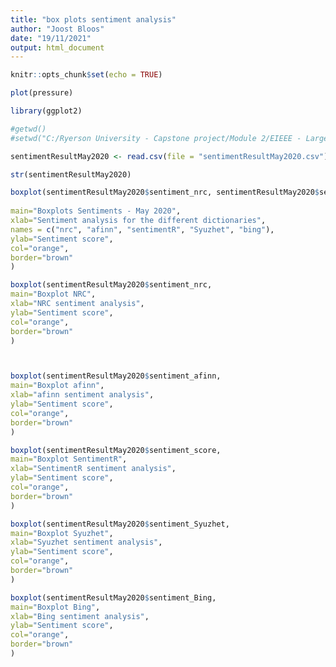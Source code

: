 ---
title: "box plots sentiment analysis"
author: "Joost Bloos"
date: "19/11/2021"
output: html_document
---

```{r setup, include=FALSE}
knitr::opts_chunk$set(echo = TRUE)
```

```{r pressure, echo=FALSE}
plot(pressure)
```


```{r}
library(ggplot2)

```



```{r}
#getwd()
#setwd("C:/Ryerson University - Capstone project/Module 2/EIEEE - Large dataset/Combined")

```


```{r}

sentimentResultMay2020 <- read.csv(file = "sentimentResultMay2020.csv")

str(sentimentResultMay2020)
```


```{r}

boxplot(sentimentResultMay2020$sentiment_nrc, sentimentResultMay2020$sentiment_afinn, sentimentResultMay2020$sentiment_score, sentimentResultMay2020$sentiment_Syuzhet, sentimentResultMay2020$sentiment_Bing,
        
main="Boxplots Sentiments - May 2020",
xlab="Sentiment analysis for the different dictionaries",
names = c("nrc", "afinn", "sentimentR", "Syuzhet", "bing"),
ylab="Sentiment score",
col="orange",
border="brown"
)

```

```{r}

boxplot(sentimentResultMay2020$sentiment_nrc, 
main="Boxplot NRC",
xlab="NRC sentiment analysis",
ylab="Sentiment score",
col="orange",
border="brown"
)




```

```{r}
boxplot(sentimentResultMay2020$sentiment_afinn, 
main="Boxplot afinn",
xlab="afinn sentiment analysis",
ylab="Sentiment score",
col="orange",
border="brown"
)

```

```{r}
boxplot(sentimentResultMay2020$sentiment_score, 
main="Boxplot SentimentR",
xlab="SentimentR sentiment analysis",
ylab="Sentiment score",
col="orange",
border="brown"
)

```

```{r}
boxplot(sentimentResultMay2020$sentiment_Syuzhet, 
main="Boxplot Syuzhet",
xlab="Syuzhet sentiment analysis",
ylab="Sentiment score",
col="orange",
border="brown"
)

```

```{r}
boxplot(sentimentResultMay2020$sentiment_Bing, 
main="Boxplot Bing",
xlab="Bing sentiment analysis",
ylab="Sentiment score",
col="orange",
border="brown"
)

```

